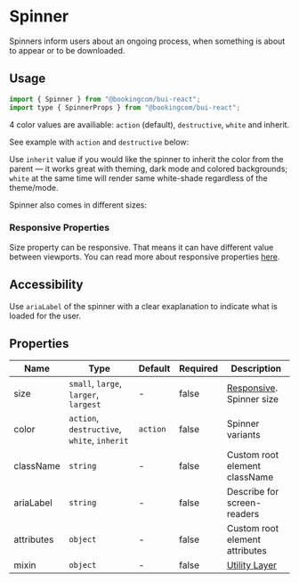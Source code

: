 # Spinner

<Featured>
  Spinners inform users about an ongoing process, when something is about to
  appear or to be downloaded.
</Featured>

<Grid>
  <CrossLink
    title="Spinner"
    type="documentation"
    text="Learn more about the Spinner design anatomy and best-practices."
    section="Design documentation"
    href="https://design.booking.com/article/bui/components/elements/spinner/"
    target="_blank"
  />
</Grid>

## Usage

```jsx
import { Spinner } from "@bookingcom/bui-react";
import type { SpinnerProps } from "@bookingcom/bui-react";
```

4 color values are availiable: `action` (default), `destructive`, `white` and inherit.

See example with `action` and `destructive` below:

<Example name="colors" />

Use `inherit` value if you would like the spinner to inherit the color from the parent — it works great with theming, dark mode and colored backgrounds; `white` at the same time will render same white-shade regardless of the theme/mode.

<Example name="whiteInherit" />

Spinner also comes in different sizes:

<Example name="sizes" />

### Responsive Properties

Size property can be responsive. That means it can have different value between viewports. You can read more about responsive properties [here](?page=Getting%2520started%252FDevelopment%252FComponents&view=documentation#Responsive-development).

<Example name="responsive" />

## Accessibility

Use `ariaLabel` of the spinner with a clear exaplanation to indicate what is loaded for the user.

## Properties

| Name       | Type                                        | Default  | Required | Description                                                                                                                    |
| ---------- | ------------------------------------------- | -------- | -------- | ------------------------------------------------------------------------------------------------------------------------------ |
| size       | `small`, `large`, `larger`, `largest`       | -        | false    | [Responsive](?page=Getting%2520started%252FDevelopment%252FComponents&view=documentation#Responsive-development). Spinner size |
| color      | `action`, `destructive`, `white`, `inherit` | `action` | false    | Spinner variants                                                                                                               |
| className  | `string`                                    | -        | false    | Custom root element className                                                                                                  |
| ariaLabel  | `string`                                    | -        | false    | Describe for screen-readers                                                                                                    |
| attributes | `object`                                    | -        | false    | Custom root element attributes                                                                                                 |
| mixin        | `object`                                    | -        | false    | [Utility Layer](?page=Getting%2520started%252FDevelopment%252FComponents&view=documentation#BUI-Utility-Layer)                 |
